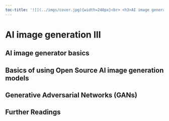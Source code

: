 ```yaml
---
toc-title: '![](../imgs/cover.jpg){width=240px}<br> <h3>AI image generation</h3>'
---
```


# AI image generation III

## AI image generator basics

## Basics of using Open Source AI image generation models

## Generative Adversarial Networks (GANs)

## Further Readings

